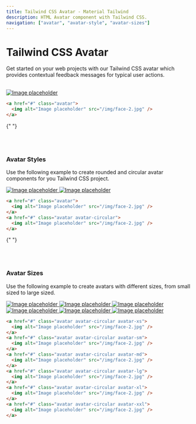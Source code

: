 ```yaml
---
title: Tailwind CSS Avatar - Material Tailwind
description: HTML Avatar component with Tailwind CSS.
navigation: ["avatar", "avatar-style", "avatar-sizes"]
---
```


# Tailwind CSS Avatar

Get started on your web projects with our Tailwind CSS avatar which provides contextual feedback messages for typical user actions.

<br />

<ComponentCard id="avatar">
  <a href="#" className="avatar">
    <img alt="Image placeholder" src="/img/face-2.jpg" />
  </a>
</ComponentCard>

```html showLineNumbers
<a href="#" class="avatar">
  <img alt="Image placeholder" src="/img/face-2.jpg" />
</a>
```

{" "}

<br />
<br />

### Avatar Styles

Use the following example to create rounded and circular avatar components for you Tailwind CSS project.
<br/>

<ComponentCard id="avatar-style">
  <div className="flex">
    <a href="#" className="avatar mr-3">
      <img alt="Image placeholder" src="/img/face-2.jpg" />
    </a>
    <a href="#" className="avatar avatar-circular">
      <img alt="Image placeholder" src="/img/face-2.jpg" />
    </a>
  </div>
</ComponentCard>

```html showLineNumbers
<a href="#" class="avatar">
  <img alt="Image placeholder" src="/img/face-2.jpg" />
</a>
<a href="#" class="avatar avatar-circular">
  <img alt="Image placeholder" src="/img/face-2.jpg" />
</a>
```

{" "}

<br />
<br />

### Avatar Sizes

Use the following example to create avatars with different sizes, from small sized to large sized.
<br/>

<ComponentCard id="avatar-sizes">
  <div className="flex">
    <a href="#" className="avatar avatar-circular avatar-xs mr-3">
      <img alt="Image placeholder" src="/img/face-2.jpg" />
    </a>
    <a href="#" className="avatar avatar-circular avatar-sm mr-3">
      <img alt="Image placeholder" src="/img/face-2.jpg" />
    </a>
    <a href="#" className="avatar avatar-circular avatar-md mr-3">
      <img alt="Image placeholder" src="/img/face-2.jpg" />
    </a>
    <a href="#" className="avatar avatar-circular avatar-lg mr-3">
      <img alt="Image placeholder" src="/img/face-2.jpg" />
    </a>
    <a href="#" className="avatar avatar-circular avatar-xl mr-3">
      <img alt="Image placeholder" src="/img/face-2.jpg" />
    </a>
    <a href="#" className="avatar avatar-circular avatar-xxl mr-3">
      <img alt="Image placeholder" src="/img/face-2.jpg" />
    </a>
  </div>
</ComponentCard>

```html showLineNumbers
<a href="#" class="avatar avatar-circular avatar-xs">
  <img alt="Image placeholder" src="/img/face-2.jpg" />
</a>
<a href="#" class="avatar avatar-circular avatar-sm">
  <img alt="Image placeholder" src="/img/face-2.jpg" />
</a>
<a href="#" class="avatar avatar-circular avatar-md">
  <img alt="Image placeholder" src="/img/face-2.jpg" />
</a>
<a href="#" class="avatar avatar-circular avatar-lg">
  <img alt="Image placeholder" src="/img/face-2.jpg" />
</a>
<a href="#" class="avatar avatar-circular avatar-xl">
  <img alt="Image placeholder" src="/img/face-2.jpg" />
</a>
<a href="#" class="avatar avatar-circular avatar-xxl">
  <img alt="Image placeholder" src="/img/face-2.jpg" />
</a>
```
